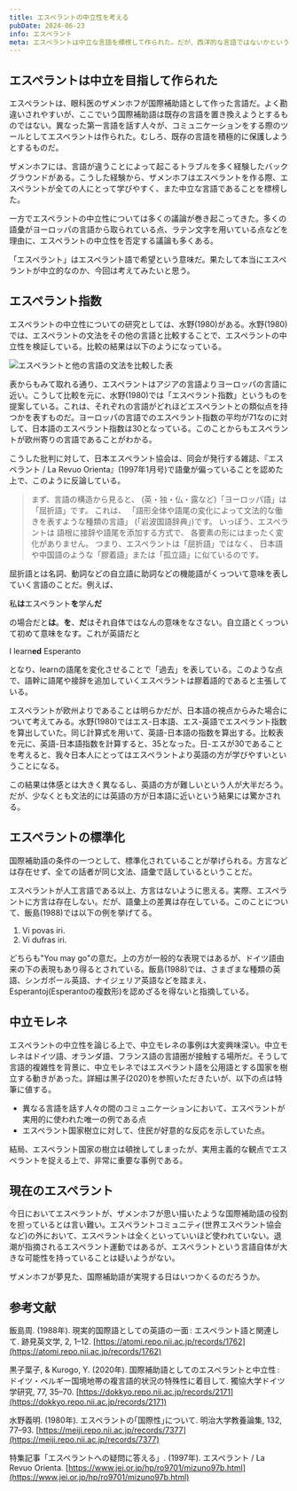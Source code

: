 ```yaml
---
title: エスペラントの中立性を考える
pubDate: 2024-06-23
info: エスペラント
meta: エスペラントは中立な言語を標榜して作られた。だが、西洋的な言語ではないかという批判がある。エスペラントの中立性を検証する。
---
```


## エスペラントは中立を目指して作られた
エスペラントは、眼科医のザメンホフが国際補助語として作った言語だ。よく勘違いされやすいが、ここでいう国際補助語は既存の言語を置き換えようとするものではない。異なった第一言語を話す人々が、コミュニケーションをする際のツールとしてエスペラントは作られた。むしろ、既存の言語を積極的に保護しようとするものだ。  

ザメンホフには、言語が違うことによって起こるトラブルを多く経験したバックグラウンドがある。こうした経験から、ザメンホフはエスペラントを作る際、エスペラントが全ての人にとって学びやすく、また中立な言語であることを標榜した。

一方でエスペラントの中立性については多くの議論が巻き起こってきた。多くの語彙がヨーロッパの言語から取られている点、ラテン文字を用いている点などを理由に、エスペラントの中立性を否定する議論も多くある。

「エスペラント」はエスペラント語で希望という意味だ。果たして本当にエスペラントが中立的なのか、今回は考えてみたいと思う。
## エスペラント指数

エスペラントの中立性についての研究としては、水野(1980)がある。水野(1980)では、エスペラントの文法をその他の言語と比較することで、エスペラントの中立性を検証している。比較の結果は以下のようになっている。

<Image src={poland} alt="エスペラントと他の言語の文法を比較した表" />

表からもみて取れる通り、エスペラントはアジアの言語よりヨーロッパの言語に近い。こうして比較を元に、水野(1980)では「エスペラント指数」というものを提案している。これは、それぞれの言語がどれほどエスペラントとの類似点を持つかを表すものだ。ヨーロッパの言語でのエスペラント指数の平均が71なのに対して、日本語のエスペラント指数は30となっている。このことからもエスペラントが欧州寄りの言語であることがわかる。

こうした批判に対して、日本エスペラント協会は、同会が発行する雑誌、『エスペラント / La Revuo Orienta』(1997年1月号)で語彙が偏っていることを認めた上で、このように反論している。

>まず、言語の構造から見ると、 (英・独・仏・露など)「ヨーロッパ語」は「屈折語」です。 これは、 「語形全体や語尾の変化によって文法的な働きを表すような種類の言語」 (「岩波国語辞典」)です。 いっぽう、エスペラントは 語根に接辞や語尾を添加する方式で、 各要素の形にはまったく変化がありません。 つまり、エスペラントは「屈折語」ではなく、 日本語や中国語のような「膠着語」または「孤立語」に似ているのです。

屈折語とは名詞、動詞などの自立語に助詞などの機能語がくっついて意味を表していく言語のことだ。例えば、

私**は**エスペラント**を**学ん**だ**

の場合だと**は**。**を**、**だ**はそれ自体ではなんの意味をなさない。自立語とくっついて初めて意味をなす。これが英語だと

I learn**ed** Esperanto

となり、learnの語尾を変化させることで「過去」を表している。このような点で、語幹に語尾や接辞を追加していくエスペラントは膠着語的であると主張している。

エスペラントが欧州よりであることは明らかだが、日本語の視点からみた場合について考えてみる。水野(1980)ではエス-日本語、エス-英語でエスペラント指数を算出していた。同じ計算式を用いて、英語-日本語の指数を算出する。比較表を元に、英語-日本語指数を計算すると、35となった。日-エスが30であることを考えると、我々日本人にとってはエスペラントより英語の方が学びやすいということになる。

この結果は体感とは大きく異なるし、英語の方が難しいという人が大半だろう。だが、少なくとも文法的には英語の方が日本語に近いという結果には驚かされる。
## エスペラントの標準化

国際補助語の条件の一つとして、標準化されていることが挙げられる。方言などは存在せず、全ての話者が同じ文法、語彙で話しているということだ。

エスペラントが人工言語である以上、方言はないように思える。実際、エスペラントに方言は存在しない。だが、語彙上の差異は存在している。このことについて、飯島(1988)では以下の例を挙げてる。
1. Vi povas iri.
1. Vi dufras iri.  

どちらも"You may go"の意だ。上の方が一般的な表現ではあるが、ドイツ語由来の下の表現もあり得るとされている。飯島(1988)では、さまざまな種類の英語、シンガポール英語、ナイジェリア英語などを踏まえ、Esperantoj(Esperantoの複数形)を認めざるを得ないと指摘している。
## 中立モレネ

エスペラントの中立性を論じる上で、中立モレネの事例は大変興味深い。中立モレネはドイツ語、オランダ語、フランス語の言語圏が接触する場所だ。そうして言語的複雑性を背景に、中立モレネではエスペラント語を公用語とする国家を樹立する動きがあった。詳細は黒子(2020)を参照いただきたいが、以下の点は特筆に値する。
- 異なる言語を話す人々の間のコミュニケーションにおいて、エスペラントが実用的に使われた唯一の例である点
- エスペラント国家樹立に対して、住民が好意的な反応を示していた点。

結局、エスペラント国家の樹立は頓挫してしまったが、実用主義的な観点でエスペラントを捉える上で、非常に重要な事例である。
## 現在のエスペラント

今日においてエスペラントが、ザメンホフが思い描いたような国際補助語の役割を担っているとは言い難い。エスペラントコミュニティ(世界エスペラント協会など)の外において、エスペラントは全くといっていいほど使われていない。退潮が指摘されるエスペラント運動ではあるが、エスペラントという言語自体が大きな可能性を持っていることは疑いようがない。

ザメンホフが夢見た、国際補助語が実現する日はいつかくるのだろうか。
## 参考文献
飯島周. (1988年). 現実的国際語としての英語の一面 : エスペラント語と関連して. 跡見英文学, 2, 1–12. [https://atomi.repo.nii.ac.jp/records/1762](https://atomi.repo.nii.ac.jp/records/1762)

黒子葉子, & Kurogo, Y. (2020年). 国際補助語としてのエスペラントと中立性 : ドイツ・ベルギー国境地帯の複言語的状況の特殊性に着目して. 獨協大学ドイツ学研究, 77, 35–70. [https://dokkyo.repo.nii.ac.jp/records/2171](https://dokkyo.repo.nii.ac.jp/records/2171)

水野義明. (1980年). エスペラントの｢国際性｣について. 明治大学教養論集, 132, 77–93. [https://meiji.repo.nii.ac.jp/records/7377](https://meiji.repo.nii.ac.jp/records/7377)

特集記事「エスペラントへの疑問に答える」. (1997年). エスペラント / La Revuo Orienta. [https://www.jei.or.jp/hp/ro9701/mizuno97b.html](https://www.jei.or.jp/hp/ro9701/mizuno97b.html)


